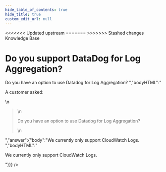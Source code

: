 ```yaml
---
hide_table_of_contents: true
hide_title: true
custom_edit_url: null
---
```



<head>
<<<<<<< Updated upstream
  <link rel="canonical" href="https://github.com/tnn-tnn-tnn-tnn-tnn-gruntwork-io/knowledge-base/discussions/51" />
=======
  <link rel="canonical" href="https://github.com/tnn-gruntwork-io/knowledge-base/discussions/51" />
>>>>>>> Stashed changes
</head>

<CenterLayout>
<span className="searchCategory">Knowledge Base</span>
<h1>Do you support DataDog for Log Aggregation?</h1>
<GitHub discussion={{"id":"D_kwDOF8slf84AOB0J","number":51,"author":{"login":"zackproser"},"title":"Do you support DataDog for Log Aggregation?","body":"A customer asked: \r\n\r\n> Do you have an option to use Datadog for Log Aggregation? ","bodyHTML":"<p dir=\"auto\">A customer asked:</p>\n<blockquote>\n<p dir=\"auto\">Do you have an option to use Datadog for Log Aggregation?</p>\n</blockquote>","answer":{"body":"We currently only support CloudWatch Logs. ","bodyHTML":"<p dir=\"auto\">We currently only support CloudWatch Logs.</p>"}}} />

</CenterLayout>
  

<!-- ##DOCS-SOURCER-START
{
  "sourcePlugin": "github-discussions",
  "hash": "b2f36384626a1131d608d7528f23fd34"
}
##DOCS-SOURCER-END -->
